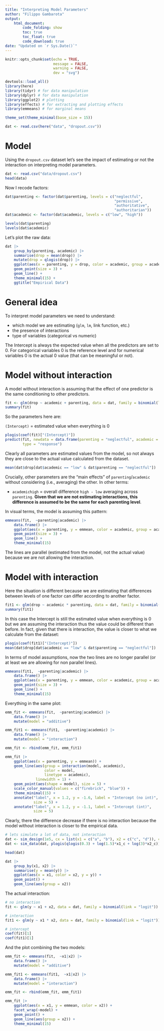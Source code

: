 ```yaml
---
title: "Interpreting Model Parameters"
author: "Filippo Gambarota"
output: 
    html_document:
        code_folding: show
        toc: true
        toc_float: true
        code_download: true
date: "Updated on `r Sys.Date()`"
---
```


```r
knitr::opts_chunk$set(echo = TRUE,
                      message = FALSE,
                      warning = FALSE,
                      dev = "svg")
```

```r
devtools::load_all()
library(here)
library(tidyr) # for data manipulation
library(dplyr) # for data manipulation
library(ggplot2) # plotting
library(effects) # for extracting and plotting effects 
library(emmeans) # for marginal means
```

```r
theme_set(theme_minimal(base_size = 15))
```

```r
dat <- read.csv(here("data", "dropout.csv"))
```

# Model

Using the `dropout.csv` dataset let's see the impact of estimating or not the interaction on interpreting model parameters.

```r
dat <- read.csv("data/dropout.csv")
head(data)
```

Now I recode factors:

```r
dat$parenting <- factor(dat$parenting, levels = c("neglectful",
                                                  "permissive",
                                                  "authoritative",
                                                  "authoritarian"))
dat$academic <- factor(dat$academic, levels = c("low", "high"))

levels(dat$parenting)
levels(dat$academic)
```

Let's plot the raw data:

```r
dat |> 
    group_by(parenting, academic) |>
    summarise(drop = mean(drop)) |> 
    mutate(drop = qlogis(drop)) |> 
    ggplot(aes(x = parenting, y = drop, color = academic, group = academic)) +
    geom_point(size = 3) +
    geom_line() +
    theme_minimal(15) +
    ggtitle("Empirical Data")
```

# General idea

To interpret model parameters we need to understand:

- which model we are estimating (`glm`, `lm`, link function, etc.)
- the presence of interactions
- type of variables (categorical vs numeric)

The Intercept is always the expected value when all the predictors are set to 0. For categorical variables 0 is the reference level and for numerical variables 0 is the actual 0 value (that can be meaningful or not).

# Model without interaction

A model without interaction is assuming that the effect of one predictor is the same conditioning to other predictors.

```r
fit <- glm(drop ~ academic + parenting, data = dat, family = binomial(link = "logit"))
summary(fit)
```
So the parameters here are:

`(Intercept)` = estimated value when everything is 0

```r
plogis(coef(fit)["(Intercept)"])
predict(fit, newdata = data.frame(parenting = "neglectful", academic = "low"),
        type = "response")
```

Clearly all parameters are estimated values from the model, so not always they are close to the actual value calculated from the dataset.

```r
mean(dat$drop[dat$academic == "low" & dat$parenting == "neglectful"])
```


Crucially, other parameters are the "main effects" of `parenting`/`academic` without considering (i.e., averaging) the other. In other terms:

- `academichigh` = overall difference `high - low` averaging across `parenting`. **Given that we are not estimating interactions, this difference is assumed to be the same for each parenting level**.

In visual terms, the model is assuming this pattern:

```r
emmeans(fit,  ~parenting|academic) |> 
    data.frame() |> 
    ggplot(aes(x = parenting, y = emmean, color = academic, group = academic)) +
    geom_point(size = 3) +
    geom_line() +
    theme_minimal(15)
```

The lines are parallel (estimated from the model, not the actual value) because we are not allowing the interaction.

<!--
Let's compare the empirical data with model predictions:

```r
emm_no_int <- emmeans(fit,  ~parenting|academic, type = "response") |> 
    data.frame() |> 
    rename("drop" = prob) |> 
    select(parenting, academic, drop) |> 
    mutate(data = "empirical")

emp_dat <- dat |> 
    group_by(parenting, academic) |> 
    summarise(drop = mean(drop)) |> 
    mutate(data = "model")

rbind(emm_no_int, emp_dat) |> 
    ggplot(aes(x = parenting, y = drop, color = data, linetype = academic)) +
    geom_point() +
    geom_line(aes(group = interaction(data, academic)))

```

-->

# Model with interaction

Here the situation is different because we are estimating that differences between levels of one factor can differ according to another factor.

```r
fit1 <- glm(drop ~ academic * parenting, data = dat, family = binomial(link = "logit"))
summary(fit1)
```
In this case the Intercept is still the estimated value when everything is 0 but we are assuming the interaction thus the value could be different than before. In fact, given that there is interaction, the value is closer to what we calculate from the dataset:

```r
plogis(coef(fit1)["(Intercept)"])
mean(dat$drop[dat$academic == "low" & dat$parenting == "neglectful"])
```

In terms of model assumptions, now the two lines are no longer parallel (or at least we are allowing for non parallel lines).

```r
emmeans(fit1,  ~parenting|academic) |> 
    data.frame() |> 
    ggplot(aes(x = parenting, y = emmean, color = academic, group = academic)) +
    geom_point(size = 3) +
    geom_line() +
    theme_minimal(15)
```

Everything in the same plot:

```r
emm_fit <- emmeans(fit,  ~parenting|academic) |> 
    data.frame() |> 
    mutate(model = "additive")

emm_fit1 <- emmeans(fit1,  ~parenting|academic) |> 
    data.frame() |> 
    mutate(model = "interaction")

emm_fit <- rbind(emm_fit, emm_fit1)

emm_fit |> 
    ggplot(aes(x = parenting, y = emmean)) +
    geom_line(aes(group = interaction(model, academic),
                  color = model,
                  linetype = academic),
              linewidth = 1) +
    geom_point(aes(shape = model), size = 5) +
    scale_color_manual(values = c("firebrick", "blue")) +
    theme_minimal(15) +
    annotate("label", x = 1.2, y = -1.6, label = "Intercept (no int)",
             size = 5) +
    annotate("label", x = 1.2, y = -1.1, label = "Intercept (int)",
             size = 5)
```

Clearly, there the difference decrease if there is no interaction because the model without interaction is closer to the empirical data.

```r
# lets simulate a lot of data, not interaction
dat <- sim_design(1e5, cx = list(x1 = c("a", "b"), x2 = c("c", "d")), contrasts = contr.sum2)
dat <- sim_data(dat, plogis(qlogis(0.3) + log(1.5)*x1_c + log(3)*x2_c))

head(dat)

dat |> 
    group_by(x1, x2) |> 
    summarise(y = mean(y)) |> 
    ggplot(aes(x = x1, color = x2, y = y)) +
    geom_point() +
    geom_line(aes(group = x2))
```

The actual interaction:

```r
# no interaction
fit <- glm(y ~ x1 + x2, data = dat, family = binomial(link = "logit"))

# interaction
fit1 <- glm(y ~ x1 * x2, data = dat, family = binomial(link = "logit"))

# intercept
coef(fit)[1]
coef(fit1)[1]
```

And the plot combining the two models:

```r
emm_fit <- emmeans(fit,  ~x1|x2) |> 
    data.frame() |> 
    mutate(model = "additive")

emm_fit1 <- emmeans(fit1,  ~x1|x2) |> 
    data.frame() |> 
    mutate(model = "interaction")

emm_fit <- rbind(emm_fit, emm_fit1)

emm_fit |> 
    ggplot(aes(x = x1, y = emmean, color = x2)) +
    facet_wrap(~model) +
    geom_point() +
    geom_line(aes(group = x2)) +
    theme_minimal(15)
```





